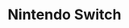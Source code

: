 ---
title: "Nintendo Switch"
meta_title: "Nintendo Switch craft"
description: "Craft de Nintendo Switch"
rank: "s"
draft: false
name: "Nintendo Switch"
recipe_img: "https://wiki.pokexgames.com/images/4/42/Nintendo_Switch.png"
level: 117
craft_time: 432000
result: 1
value_npc: 1
ingredients:
  - name: "Crypto Diamond Tokens"
    quantity: 1800
    item_img: "https://wiki.pokexgames.com/images/f/f8/Crypto_Diamond_Token.png"
    value_npc: 1
  - name: "Diamonds"
    quantity: 25
    item_img: "https://wiki.pokexgames.com/images/e/ea/Diamond.png"
    value_npc: 1
  - name: "Corrupted Magnets"
    quantity: 100
    item_img: "https://wiki.pokexgames.com/images/0/09/Corrupted-Magnet.gif"
    value_npc: 1
  - name: "Black Lucky Charms"
    quantity: 100
    item_img: "https://wiki.pokexgames.com/images/b/b0/Black_Lucky_Charm.png"
    value_npc: 1
  - name: "Corrupted Pot Of Moss Bugs"
    quantity: 80
    item_img: "https://wiki.pokexgames.com/images/b/b7/Corrupted_Pot_Of_Moss_Bug.gif"
    value_npc: 1
  - name: "Corrupted Steelix Tails"
    quantity: 30
    item_img: "https://wiki.pokexgames.com/images/7/71/Corrupted-Steelix-Tail.gif"
    value_npc: 1
  - name: "Corrupted Miss Traces"
    quantity: 30
    item_img: "https://wiki.pokexgames.com/images/5/5f/Corrupted-Miss-Traces.gif"
    value_npc: 1
  - name: "Twin Stings"
    quantity: 3
    item_img: "https://wiki.pokexgames.com/images/2/24/Twin_Stings.png"
    value_npc: 1
  - name: "Star Remains"
    quantity: 3
    item_img: "https://wiki.pokexgames.com/images/b/b1/Star_Remains.png"
    value_npc: 1
  - name: "Dragon Remains"
    quantity: 3
    item_img: "https://wiki.pokexgames.com/images/7/79/Dragon_Remains.png"
    value_npc: 1
  - name: "Flame Tails"
    quantity: 2
    item_img: "https://wiki.pokexgames.com/images/0/02/Flame_Tail.png"
    value_npc: 1
  - name: "Xbox Series S"
    quantity: 1
    item_img: "https://wiki.pokexgames.com/images/thumb/f/f1/Xbox_Series_S.png/30px-Xbox_Series_S.png"
    value_npc: 1
  - name: "PlayStation 5"
    quantity: 1
    item_img: "https://wiki.pokexgames.com/images/thumb/3/30/PlayStation_5.png/28px-PlayStation_5.png"
    value_npc: 1
  - name: "Sentry Remains"
    quantity: 40
    item_img: "https://wiki.pokexgames.com/images/d/d3/Sentry_Remains.png"
    value_npc: 1
---